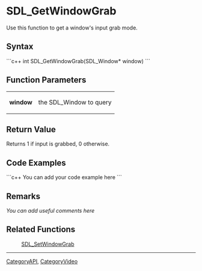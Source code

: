 <!-- pragma section-numbers off -->
<!-- pragma disable-camelcase -->

= SDL_GetWindowGrab =
Use this function to get a window's input grab mode.


== Syntax ==
```c++
int SDL_GetWindowGrab(SDL_Window* window)
```

== Function Parameters ==
{|
|'''window'''
|the SDL_Window to query
|}

== Return Value ==
Returns 1 if input is grabbed, 0 otherwise.

== Code Examples ==
```c++
You can add your code example here
```

== Remarks ==
''You can add useful comments here''

== Related Functions ==
:[[SDL_SetWindowGrab]]

----
[[CategoryAPI]], [[CategoryVideo]]
